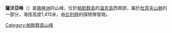 '''薩沃亞峰'''（{{lang-en|Savoia Peak}}）是[[南極洲|南極洲]]的山峰，位於[[帕默群島|帕默群島]]的[[溫克島|溫克島]]西南部，屬於[[杜菲夫山脈|杜菲夫山脈]]的一部分，海拔高度1,415米，由[[比利時|比利時]]的探險隊發現。

{{coord|64|51|S|63|26|W|display=title}}

{{DEFAULTSORT:Savoia Peak}}
[[Category:帕默群島山峰|Category:帕默群島山峰]]


{{PalmerArchipelago-geo-stub}}